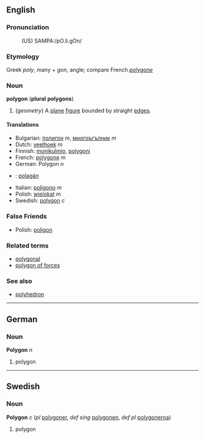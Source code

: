 ==English==
===Pronunciation===
:(US) SAMPA:/pO.li.gOn/

===Etymology===
Greek ''poly'', many + ''gon'', angle; compare French ''[[polygone]]''

===Noun===
'''polygon''' ('''plural''' '''polygons''')

#(''geometry'') A [[plane]] [[figure]] bounded by straight [[edge]]s.

====Translations====
*Bulgarian: [[полигон]] ''m'', [[многоъгълник]] ''m''
*Dutch: [[veelhoek]] ''m''
*Finnish: [[monikulmio]], [[polygoni]]
*French: [[polygone]] ''m''
*German: Polygon ''n''
*{{ga}}: [[polagán]]
*Italian: [[poligono]] ''m''
*Polish: [[wielokąt]] ''m''
*Swedish: [[polygon]] ''c''

===False Friends===
*Polish: [[poligon]]

===Related terms===
*[[polygonal]]
*[[polygon of forces]]

===See also===
*[[polyhedron]]

----
==German==
===Noun===
'''Polygon''' ''n''

#polygon

----
==Swedish==
===Noun===
'''Polygon''' ''c'' (''pl'' [[polygoner]], ''def sing'' [[polygonen]], ''def pl'' [[polygonerna]])

# polygon